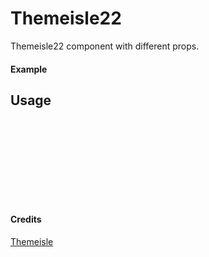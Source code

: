 
<Meta of={Themeisle22} title="Themeisle/Themeisle22" />

# Themeisle22

Themeisle22 component with different props.

#### Example

<Canvas of={Themeisle22.Primary} />

## Usage

```ts
import { Themeisle22 } from "yadl-ui";

const Example = () => {
  return (
      <Themeisle22 />
  );
};

export default Example;
```

#### Credits
[Themeisle](https://themeisle.com/illustrations)
